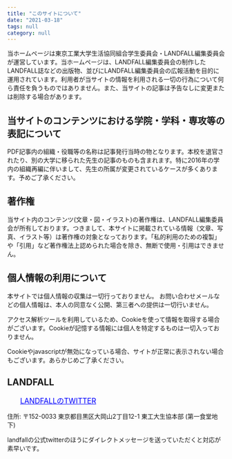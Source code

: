 ---
title: "このサイトについて"
date: "2021-03-18"
tags: null
category: null
---
当ホームページは東京工業大学生活協同組合学生委員会・LANDFALL編集委員会が運営しています。当ホームページは、LANDFALL編集委員会の制作したLANDFALL誌などの出版物、並びにLANDFALL編集委員会の広報活動を目的に運用されています。利用者が当サイトの情報を利用される一切の行為について何ら責任を負うものではありません。また、当サイトの記事は予告なしに変更または削除する場合があります。
## 当サイトのコンテンツにおける学院・学科・専攻等の表記について
PDF記事内の組織・役職等の名称は記事発行当時の物となります。本校を退官されたり、別の大学に移られた先生の記事のものも含まれます。特に2016年の学内の組織再編に伴いまして、先生の所属が変更されているケースが多くあります。予めご了承ください。
## 著作権
当サイト内のコンテンツ(文章・図・イラスト)の著作権は、LANDFALL編集委員会が所有しております。つきまして、本サイトに掲載されている情報（文章、写真、イラスト等）は著作権の対象となっております。「私的利用のための複製」や「引用」など著作権法上認められた場合を除き、無断で使用・引用はできません。
## 個人情報の利用について
本サイトでは個人情報の収集は一切行っておりません。 お問い合わせメールなどの個人情報は、本人の同意なく公開、第三者への提供は一切行いません。

アクセス解析ツールを利用しているため、Cookieを使って情報を取得する場合がございます。Cookieが記憶する情報には個人を特定するものは一切入っておりません。

Cookieやjavascriptが無効になっている場合、サイトが正常に表示されない場合もございます。あらかじめご了承ください。

## LANDFALL

<a style="color: blue; padding-left: 30px; font-size: 1.2em;" href="https://twitter.com/LANDFALL_PR?ref_src=twsrc%5Egoogle%7Ctwcamp%5Eserp%7Ctwgr%5Eauthor">LANDFALLのTWITTER</a>

住所: 〒152-0033 東京都目黒区大岡山2丁目12-1 東工大生協本部 (第一食堂地下)

landfallの公式twitterのほうにダイレクトメッセージを送っていただくと対応が素早いです。